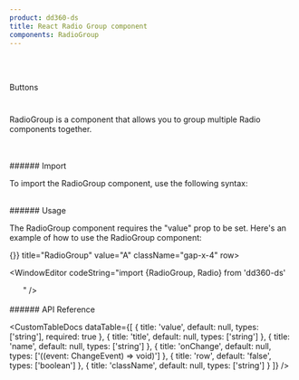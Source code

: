 ```yaml
---
product: dd360-ds
title: React Radio Group component
components: RadioGroup
---
```


<br id='top' />
<br />

<Label>Buttons</Label>

# <HeaderDocCustom title="RadioGroup" url="https://main--62ffec7466615c40c8dbe435.chromatic.com/?path=/story/buttons-radiogroup--radio-group" />


RadioGroup is a component that allows you to group multiple Radio components together.

<br />
<br />
###### <span name="floating-nav">Import</span>

To import the RadioGroup component, use the following syntax:

<WindowEditor codeString="import { RadioGroup } from 'dd360-ds'" />
<WindowEditor codeString="import RadioGroup from 'dd360-ds/RadioGroup'" />

<br />
###### <span name="floating-nav">Usage</span>

The RadioGroup component requires the "value" prop to be set. Here's an example of how to use the RadioGroup component:

<Playground className="gap-y-2">
    <RadioGroup name="radio-buttons-group" onChange={() => {}} title="RadioGroup" value="A" className="gap-x-4" row>
        <Radio label="Lorem A" value="A" className="cursor-pointer -mb-0" />
        <Radio label="Lorem B" value="B" className="cursor-pointer -mb-0 ml-4" />
    </RadioGroup>
</Playground>

<WindowEditor
    codeString="import {RadioGroup, Radio} from 'dd360-ds'
    
<RadioGroup name='radio-buttons-group' title='RadioGroup' value='A' row>
    &nbsp;&nbsp;<Radio label='Lorem A' value='A' />
    &nbsp;&nbsp;<Radio label='Lorem B' value='B' />
</RadioGroup>
"
/>

<br />
<br />
###### <span name="floating-nav">API Reference</span>

<CustomTableDocs
    dataTable={[
        { title: 'value', default: null, types: ['string'], required: true },
        { title: 'title', default: null, types: ['string'] },
        { title: 'name', default: null, types: ['string'] },
        { title: 'onChange', default: null, types: ['((event: ChangeEvent<HTMLInputElement>) => void)'] },
        { title: 'row', default: 'false', types: ['boolean'] },
        { title: 'className', default: null, types: ['string'] }
    ]}
/>

<BackAndForwardController />
